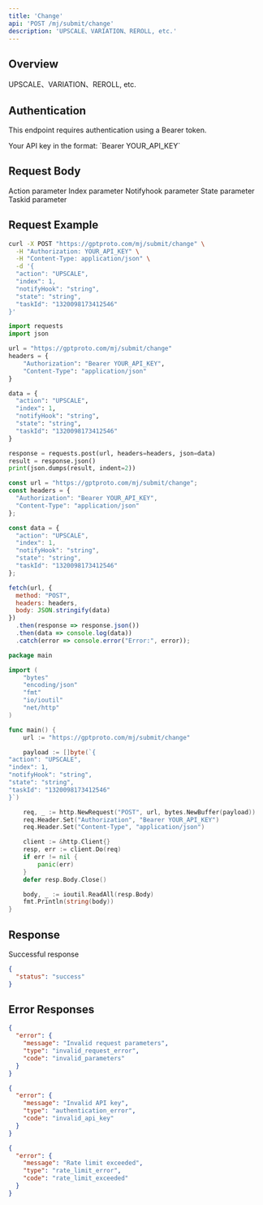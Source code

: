 ```yaml
---
title: 'Change'
api: 'POST /mj/submit/change'
description: 'UPSCALE、VARIATION、REROLL, etc.'
---
```


## Overview

UPSCALE、VARIATION、REROLL, etc.

## Authentication

This endpoint requires authentication using a Bearer token.

<ParamField header="Authorization" type="string" required>
  Your API key in the format: `Bearer YOUR_API_KEY`
</ParamField>

## Request Body

<ParamField body="action" type="string" >
  Action parameter
</ParamField>

<ParamField body="index" type="integer" >
  Index parameter
</ParamField>

<ParamField body="notifyHook" type="string" >
  Notifyhook parameter
</ParamField>

<ParamField body="state" type="string" >
  State parameter
</ParamField>

<ParamField body="taskId" type="string" >
  Taskid parameter
</ParamField>

## Request Example

<CodeGroup>

```bash cURL
curl -X POST "https://gptproto.com/mj/submit/change" \
  -H "Authorization: YOUR_API_KEY" \
  -H "Content-Type: application/json" \
  -d '{
  "action": "UPSCALE",
  "index": 1,
  "notifyHook": "string",
  "state": "string",
  "taskId": "1320098173412546"
}'
```

```python Python
import requests
import json

url = "https://gptproto.com/mj/submit/change"
headers = {
    "Authorization": "Bearer YOUR_API_KEY",
    "Content-Type": "application/json"
}

data = {
  "action": "UPSCALE",
  "index": 1,
  "notifyHook": "string",
  "state": "string",
  "taskId": "1320098173412546"
}

response = requests.post(url, headers=headers, json=data)
result = response.json()
print(json.dumps(result, indent=2))
```

```javascript JavaScript
const url = "https://gptproto.com/mj/submit/change";
const headers = {
  "Authorization": "Bearer YOUR_API_KEY",
  "Content-Type": "application/json"
};

const data = {
  "action": "UPSCALE",
  "index": 1,
  "notifyHook": "string",
  "state": "string",
  "taskId": "1320098173412546"
};

fetch(url, {
  method: "POST",
  headers: headers,
  body: JSON.stringify(data)
})
  .then(response => response.json())
  .then(data => console.log(data))
  .catch(error => console.error("Error:", error));
```

```go Go
package main

import (
    "bytes"
    "encoding/json"
    "fmt"
    "io/ioutil"
    "net/http"
)

func main() {
    url := "https://gptproto.com/mj/submit/change"

    payload := []byte(`{
"action": "UPSCALE",
"index": 1,
"notifyHook": "string",
"state": "string",
"taskId": "1320098173412546"
}`)

    req, _ := http.NewRequest("POST", url, bytes.NewBuffer(payload))
    req.Header.Set("Authorization", "Bearer YOUR_API_KEY")
    req.Header.Set("Content-Type", "application/json")

    client := &http.Client{}
    resp, err := client.Do(req)
    if err != nil {
        panic(err)
    }
    defer resp.Body.Close()

    body, _ := ioutil.ReadAll(resp.Body)
    fmt.Println(string(body))
}
```

</CodeGroup>

## Response

<ResponseField name="Success" type="200">
  Successful response

```json
{
  "status": "success"
}
```
</ResponseField>

## Error Responses

<ResponseExample>

```json 400 - Bad Request
{
  "error": {
    "message": "Invalid request parameters",
    "type": "invalid_request_error",
    "code": "invalid_parameters"
  }
}
```

```json 401 - Unauthorized
{
  "error": {
    "message": "Invalid API key",
    "type": "authentication_error",
    "code": "invalid_api_key"
  }
}
```

```json 429 - Rate Limit Exceeded
{
  "error": {
    "message": "Rate limit exceeded",
    "type": "rate_limit_error",
    "code": "rate_limit_exceeded"
  }
}
```

</ResponseExample>

